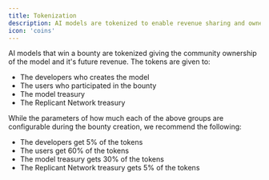 ```yaml
---
title: Tokenization
description: AI models are tokenized to enable revenue sharing and ownership
icon: 'coins'
---
```


AI models that win a bounty are tokenized giving the community ownership of the model and it's future revenue. The tokens are given to:

- The developers who creates the model
- The users who participated in the bounty
- The model treasury
- The Replicant Network treasury

While the parameters of how much each of the above groups are configurable during the bounty creation, we recommend the following:

- The developers get 5% of the tokens
- The users get 60% of the tokens
- The model treasury gets 30% of the tokens
- The Replicant Network treasury gets 5% of the tokens
